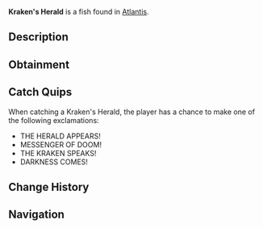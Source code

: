{{FishInfobox
|image          = Kraken's Herald.png
|rarity         = Legendary
|sea            = First Sea
|location       = [[Atlantis]]
|sublocation    = 
|sources        = Fishing Rod
|radar_location = 
|prog_speed     = -60
|xp             = 1500
|weather        = 
|time           = Night
|season         = 
|bait           = Truffle Worm
|base_weight    = 500
|base_value     = 3000
|weight_range   = 250
|base_chance    = 0.8
|base_resil     = 25
}}
'''Kraken's Herald''' is a {{Rarity|Legendary}} fish found in [[Atlantis]].

== Description ==
{{Description|A massive creature that serves as the Kraken's messenger. Its presence often precedes great disturbances in the deep, and lesser beings flee at its approach.|Bestiary Entry}}

== Obtainment ==
{{Description|Watch for unusual patterns in the water's surface, Kraken Pool.|Bestiary Hint}}
{{Fish Availability|
Atlantis/Ancient Kraken Hunt
Atlantis/Kraken Hunt
Atlantis/Kraken Pool
|top_rods      = 
Leviathan's Fang Rod\89540.46\134935.36;
Free Spirit Rod\86282\132776.93;
Trident Rod\80704.26\124193.5;
No-Life Rod\64393.14\94773.23;
Azure Of Lagoon\63226.34\99903.88;
Long Rod\55352.65\102899.32;
Frog Rod\50896.97\86986.34;
Resourceful Rod\58403.47\94105.42;
Buddy Bond Rod\35793.82\60444.23;
Seraphic Rod\62987.08\91554.43;
Ethereal Prism Rod\62321.86\89967.94;
Challenger's Rod\59991.91\90130.59;
Rod Of The Forgotten Fang\58424.68\86720.99;
Rod Of The Exalted One\55979.02\83440.49;
Depthseeker Rod\54842.93\85445.87;
Rod Of The Depths\53847.74\81349.95;
Blazebringer Rod\53820.29\82822.52;
Zeus Rod\52691.19\81084.98;
Verdant Shear Rod\51966.64\80064.21;
Avalanche Rod\49791.2\77684.04;
Volcanic Rod\47557.56\73184.99;
Steady Rod\23242.94\35572.64
|recommended   = Trident Rod
}}

== Catch Quips ==
When catching a Kraken's Herald, the player has a chance to make one of the following exclamations:
* THE HERALD APPEARS!
* MESSENGER OF DOOM!
* THE KRAKEN SPEAKS!
* DARKNESS COMES!

== Change History ==
{{Change History|{{subst:Current Version}}}}

== Navigation ==
{{Fish Navbox|Atlantis}}